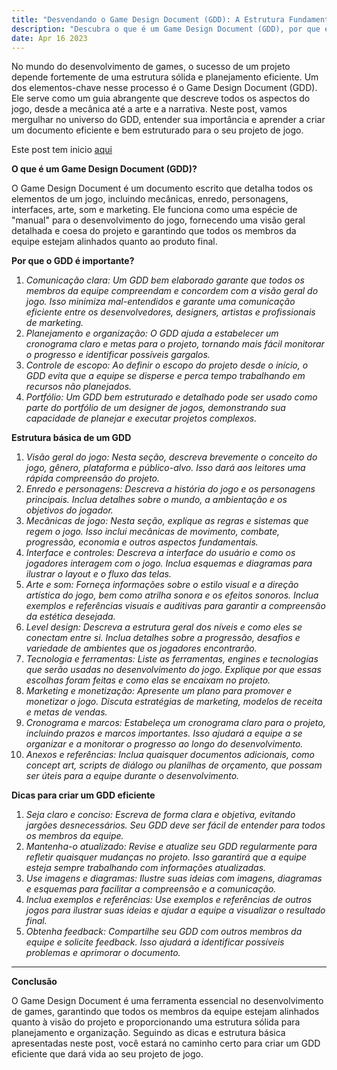 ```yaml
---
title: "Desvendando o Game Design Document (GDD): A Estrutura Fundamental do Desenvolvimento de Games"
description: "Descubra o que é um Game Design Document (GDD), por que ele é essencial para o desenvolvimento de games e como criar um GDD eficiente que dará vida ao seu projeto de jogo."
date: Apr 16 2023
---
```


No mundo do desenvolvimento de games, o sucesso de um projeto depende fortemente de uma estrutura sólida e planejamento eficiente. Um dos elementos-chave nesse processo é o Game Design Document (GDD). Ele serve como um guia abrangente que descreve todos os aspectos do jogo, desde a mecânica até a arte e a narrativa. Neste post, vamos mergulhar no universo do GDD, entender sua importância e aprender a criar um documento eficiente e bem estruturado para o seu projeto de jogo.

Este post tem inicio [aqui](/posts/gam-e-cod-comparativo-102106042023)


**O que é um Game Design Document (GDD)?**

O Game Design Document é um documento escrito que detalha todos os elementos de um jogo, incluindo mecânicas, enredo, personagens, interfaces, arte, som e marketing. Ele funciona como uma espécie de "manual" para o desenvolvimento do jogo, fornecendo uma visão geral detalhada e coesa do projeto e garantindo que todos os membros da equipe estejam alinhados quanto ao produto final.

**Por que o GDD é importante?**

1. _Comunicação clara: Um GDD bem elaborado garante que todos os membros da equipe compreendam e concordem com a visão geral do jogo. Isso minimiza mal-entendidos e garante uma comunicação eficiente entre os desenvolvedores, designers, artistas e profissionais de marketing._
2. _Planejamento e organização: O GDD ajuda a estabelecer um cronograma claro e metas para o projeto, tornando mais fácil monitorar o progresso e identificar possíveis gargalos._
3. _Controle de escopo: Ao definir o escopo do projeto desde o início, o GDD evita que a equipe se disperse e perca tempo trabalhando em recursos não planejados._
4. _Portfólio: Um GDD bem estruturado e detalhado pode ser usado como parte do portfólio de um designer de jogos, demonstrando sua capacidade de planejar e executar projetos complexos._

**Estrutura básica de um GDD**

1. _Visão geral do jogo: Nesta seção, descreva brevemente o conceito do jogo, gênero, plataforma e público-alvo. Isso dará aos leitores uma rápida compreensão do projeto._
2. _Enredo e personagens: Descreva a história do jogo e os personagens principais. Inclua detalhes sobre o mundo, a ambientação e os objetivos do jogador._
3. _Mecânicas de jogo: Nesta seção, explique as regras e sistemas que regem o jogo. Isso inclui mecânicas de movimento, combate, progressão, economia e outros aspectos fundamentais._
4. _Interface e controles: Descreva a interface do usuário e como os jogadores interagem com o jogo. Inclua esquemas e diagramas para ilustrar o layout e o fluxo das telas._
5. _Arte e som: Forneça informações sobre o estilo visual e a direção artística do jogo, bem como atrilha sonora e os efeitos sonoros. Inclua exemplos e referências visuais e auditivas para garantir a compreensão da estética desejada._
6. _Level design: Descreva a estrutura geral dos níveis e como eles se conectam entre si. Inclua detalhes sobre a progressão, desafios e variedade de ambientes que os jogadores encontrarão._
7. _Tecnologia e ferramentas: Liste as ferramentas, engines e tecnologias que serão usadas no desenvolvimento do jogo. Explique por que essas escolhas foram feitas e como elas se encaixam no projeto._
8. _Marketing e monetização: Apresente um plano para promover e monetizar o jogo. Discuta estratégias de marketing, modelos de receita e metas de vendas._
9. _Cronograma e marcos: Estabeleça um cronograma claro para o projeto, incluindo prazos e marcos importantes. Isso ajudará a equipe a se organizar e a monitorar o progresso ao longo do desenvolvimento._
10. _Anexos e referências: Inclua quaisquer documentos adicionais, como concept art, scripts de diálogo ou planilhas de orçamento, que possam ser úteis para a equipe durante o desenvolvimento._

**Dicas para criar um GDD eficiente**

1. _Seja claro e conciso: Escreva de forma clara e objetiva, evitando jargões desnecessários. Seu GDD deve ser fácil de entender para todos os membros da equipe._
2. _Mantenha-o atualizado: Revise e atualize seu GDD regularmente para refletir quaisquer mudanças no projeto. Isso garantirá que a equipe esteja sempre trabalhando com informações atualizadas._
3. _Use imagens e diagramas: Ilustre suas ideias com imagens, diagramas e esquemas para facilitar a compreensão e a comunicação._
4. _Inclua exemplos e referências: Use exemplos e referências de outros jogos para ilustrar suas ideias e ajudar a equipe a visualizar o resultado final._
5. _Obtenha feedback: Compartilhe seu GDD com outros membros da equipe e solicite feedback. Isso ajudará a identificar possíveis problemas e aprimorar o documento._

---

**Conclusão**

O Game Design Document é uma ferramenta essencial no desenvolvimento de games, garantindo que todos os membros da equipe estejam alinhados quanto à visão do projeto e proporcionando uma estrutura sólida para planejamento e organização. Seguindo as dicas e estrutura básica apresentadas neste post, você estará no caminho certo para criar um GDD eficiente que dará vida ao seu projeto de jogo.